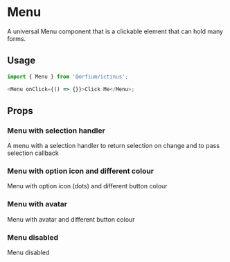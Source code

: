 
<Meta of={MenuStories} />

# Menu

A universal Menu component that is a clickable element that can hold many forms.

## Usage

```js
import { Menu } from '@orfium/ictinus';

<Menu onClick={() => {}}>Click Me</Menu>;
```

## Props

<ArgTypes of={Menu} />

### Menu with selection handler

A menu with a selection handler to return selection on change and to pass selection callback

<Canvas of={MenuStories.MenuWithSelectionHandler} />

### Menu with option icon and different colour

Menu with option icon (dots) and different button colour

<Canvas of={MenuStories.MenuWithOptionIconAndDifferentColour} />

### Menu with avatar

Menu with avatar and different button colour

<Canvas of={MenuStories.MenuWithAvatarAndDifferentButtonColour} />

### Menu disabled

Menu disabled

<Canvas of={MenuStories.DisabledMenu} />
